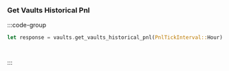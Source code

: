 ### Get Vaults Historical Pnl

:::code-group

```rust [Rust]
let response = vaults.get_vaults_historical_pnl(PnlTickInterval::Hour).await?;
```

```python [Python]

```

```typescript [TypeScript]

```

:::



